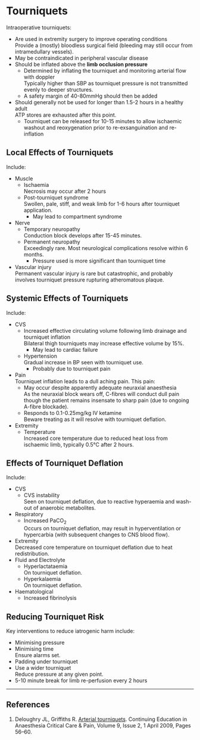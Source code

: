 # Tourniquets


Intraoperative tourniquets:

* Are used in extremity surgery to improve operating conditions  
Provide a (mostly) bloodless surgical field (bleeding may still occur from intramedullary vessels).
* May be contraindicated in peripheral vascular disease
* Should be inflated above the **limb occlusion pressure**
	* Determined by inflating the tourniquet and monitoring arterial flow with doppler  
	Typically higher than SBP as tourniquet pressure is not transmitted evenly to deeper structures.
	* A safety margin of 40-80mmHg should then be added
* Should generally not be used for longer than 1.5-2 hours in a healthy adult  
ATP stores are exhausted after this point.
	* Tourniquet can be released for 10-15 minutes to allow ischaemic washout and reoxygenation prior to re-exsanguination and re-inflation


## Local Effects of Tourniquets

Include:

* Muscle
	* Ischaemia  
	Necrosis may occur after 2 hours
	* Post-tourniquet syndrome  
	Swollen, pale, stiff, and weak limb for 1-6 hours after tourniquet application.
		* May lead to compartment syndrome
* Nerve  
	* Temporary neuropathy  
	Conduction block develops after 15-45 minutes.
	* Permanent neuropathy  
	Exceedingly rare. Most neurological complications resolve within 6 months.
		* Pressure used is more significant than tourniquet time
* Vascular injury  
Permanent vascular injury is rare but catastrophic, and probably involves tourniquet pressure rupturing atheromatous plaque.


## Systemic Effects of Tourniquets

Include:

* CVS
	* Increased effective circulating volume following limb drainage and tourniquet inflation  
	Bilateral thigh tourniquets may increase effective volume by 15%.
		* May lead to cardiac failure
	* Hypertension  
	Gradual increase in BP seen with tourniquet use.
		* Probably due to tourniquet pain
* Pain  
Tourniquet inflation leads to a dull aching pain. This pain:
	* May occur despite apparently adequate neuraxial anaesthesia  
	As the neuraxial block wears off, C-fibres will conduct dull pain though the patient remains insensate to sharp pain (due to ongoing A-fibre blockade).
	* Responds to 0.1-0.25mg/kg IV ketamine  
	Beware treating as it will resolve with tourniquet deflation.
* Extremity
	* Temperature  
	Increased core temperature due to reduced heat loss from ischaemic limb, typically 0.5°C after 2 hours.


## Effects of Tourniquet Deflation

Include:

* CVS
	* CVS instability  
	Seen on tourniquet deflation, due to reactive hyperaemia and wash-out of anaerobic metabolites.
* Respiratory
	* Increased PaCO<sub>2</sub>  
	Occurs on tourniquet deflation, may result in hyperventilation or hypercarbia (with subsequent changes to CNS blood flow).
* Extremity  
Decreased core temperature on tourniquet deflation due to heat redistribution.
* Fluid and Electrolyte
	* Hyperlactataemia  
	On tourniquet deflation.
	* Hyperkalaemia  
	On tourniquet deflation.
* Haematological
	* Increased fibrinolysis


## Reducing Tourniquet Risk

Key interventions to reduce iatrogenic harm include:

* Minimising pressure
* Minimising time  
Ensure alarms set.
* Padding under tourniquet
* Use a wider tourniquet  
Reduce pressure at any given point.
* 5-10 minute break for limb re-perfusion every 2 hours

---

## References


1. Deloughry JL, Griffiths R. [Arterial tourniquets](https://academic.oup.com/bjaed/article/9/2/56/299450). Continuing Education in Anaesthesia Critical Care & Pain, Volume 9, Issue 2, 1 April 2009, Pages 56–60.